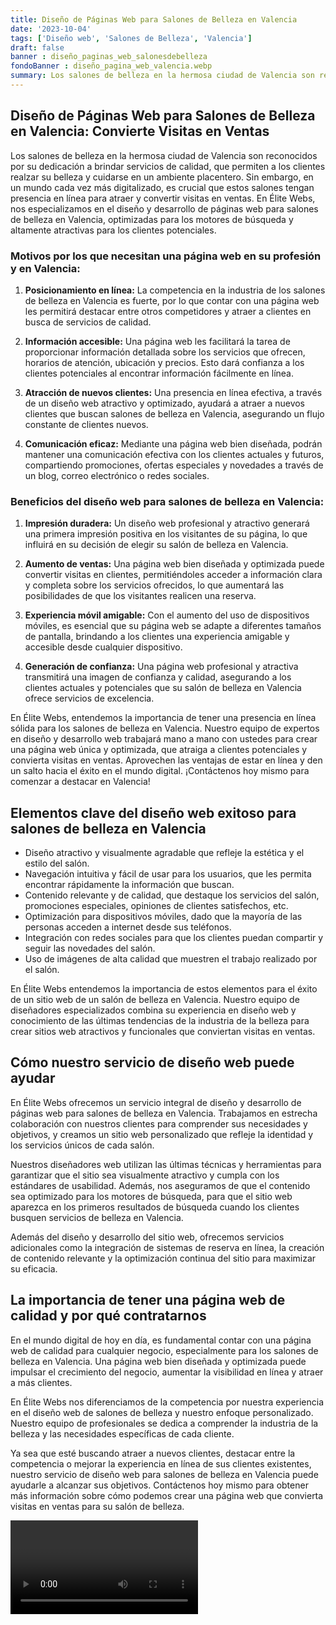 ```yaml
---
title: Diseño de Páginas Web para Salones de Belleza en Valencia
date: '2023-10-04'
tags: ['Diseño web', 'Salones de Belleza', 'Valencia']
draft: false
banner : diseño_paginas_web_salonesdebelleza
fondoBanner : diseño_pagina_web_valencia.webp
summary: Los salones de belleza en la hermosa ciudad de Valencia son reconocidos por su dedicación a brindar servicios de calidad, que permiten a los clientes realzar su belleza y cuidarse en un ambiente placentero. Sin embargo, en un mundo cada vez más digitalizado, es crucial que estos salones tengan presencia en línea para atraer y convertir visitas en ventas. En Élite Webs, nos especializamos en el diseño y desarrollo de páginas web para salones de belleza en Valencia, optimizadas para los motores de búsqueda y altamente atractivas para los clientes potenciales.
---
```


## **Diseño de Páginas Web para Salones de Belleza en Valencia: Convierte Visitas en Ventas**

Los salones de belleza en la hermosa ciudad de Valencia son reconocidos por su dedicación a brindar servicios de calidad, que permiten a los clientes realzar su belleza y cuidarse en un ambiente placentero. Sin embargo, en un mundo cada vez más digitalizado, es crucial que estos salones tengan presencia en línea para atraer y convertir visitas en ventas. En Élite Webs, nos especializamos en el diseño y desarrollo de páginas web para salones de belleza en Valencia, optimizadas para los motores de búsqueda y altamente atractivas para los clientes potenciales.

### **Motivos por los que necesitan una página web en su profesión y en Valencia:**

1. **Posicionamiento en línea:** La competencia en la industria de los salones de belleza en Valencia es fuerte, por lo que contar con una página web les permitirá destacar entre otros competidores y atraer a clientes en busca de servicios de calidad.

2. **Información accesible:** Una página web les facilitará la tarea de proporcionar información detallada sobre los servicios que ofrecen, horarios de atención, ubicación y precios. Esto dará confianza a los clientes potenciales al encontrar información fácilmente en línea.

3. **Atracción de nuevos clientes:** Una presencia en línea efectiva, a través de un diseño web atractivo y optimizado, ayudará a atraer a nuevos clientes que buscan salones de belleza en Valencia, asegurando un flujo constante de clientes nuevos.

4. **Comunicación eficaz:** Mediante una página web bien diseñada, podrán mantener una comunicación efectiva con los clientes actuales y futuros, compartiendo promociones, ofertas especiales y novedades a través de un blog, correo electrónico o redes sociales.

### **Beneficios del diseño web para salones de belleza en Valencia:**

1. **Impresión duradera:** Un diseño web profesional y atractivo generará una primera impresión positiva en los visitantes de su página, lo que influirá en su decisión de elegir su salón de belleza en Valencia.

2. **Aumento de ventas:** Una página web bien diseñada y optimizada puede convertir visitas en clientes, permitiéndoles acceder a información clara y completa sobre los servicios ofrecidos, lo que aumentará las posibilidades de que los visitantes realicen una reserva.

3. **Experiencia móvil amigable:** Con el aumento del uso de dispositivos móviles, es esencial que su página web se adapte a diferentes tamaños de pantalla, brindando a los clientes una experiencia amigable y accesible desde cualquier dispositivo.

4. **Generación de confianza:** Una página web profesional y atractiva transmitirá una imagen de confianza y calidad, asegurando a los clientes actuales y potenciales que su salón de belleza en Valencia ofrece servicios de excelencia.

En Élite Webs, entendemos la importancia de tener una presencia en línea sólida para los salones de belleza en Valencia. Nuestro equipo de expertos en diseño y desarrollo web trabajará mano a mano con ustedes para crear una página web única y optimizada, que atraiga a clientes potenciales y convierta visitas en ventas. Aprovechen las ventajas de estar en línea y den un salto hacia el éxito en el mundo digital. ¡Contáctenos hoy mismo para comenzar a destacar en Valencia!

<GifSeo />

<Cta />

## Elementos clave del diseño web exitoso para salones de belleza en Valencia

- Diseño atractivo y visualmente agradable que refleje la estética y el estilo del salón.
- Navegación intuitiva y fácil de usar para los usuarios, que les permita encontrar rápidamente la información que buscan.
- Contenido relevante y de calidad, que destaque los servicios del salón, promociones especiales, opiniones de clientes satisfechos, etc.
- Optimización para dispositivos móviles, dado que la mayoría de las personas acceden a internet desde sus teléfonos.
- Integración con redes sociales para que los clientes puedan compartir y seguir las novedades del salón.
- Uso de imágenes de alta calidad que muestren el trabajo realizado por el salón.

En Élite Webs entendemos la importancia de estos elementos para el éxito de un sitio web de un salón de belleza en Valencia. Nuestro equipo de diseñadores especializados combina su experiencia en diseño web y conocimiento de las últimas tendencias de la industria de la belleza para crear sitios web atractivos y funcionales que conviertan visitas en ventas.

## Cómo nuestro servicio de diseño web puede ayudar

En Élite Webs ofrecemos un servicio integral de diseño y desarrollo de páginas web para salones de belleza en Valencia. Trabajamos en estrecha colaboración con nuestros clientes para comprender sus necesidades y objetivos, y creamos un sitio web personalizado que refleje la identidad y los servicios únicos de cada salón.

Nuestros diseñadores web utilizan las últimas técnicas y herramientas para garantizar que el sitio sea visualmente atractivo y cumpla con los estándares de usabilidad. Además, nos aseguramos de que el contenido sea optimizado para los motores de búsqueda, para que el sitio web aparezca en los primeros resultados de búsqueda cuando los clientes busquen servicios de belleza en Valencia.

Además del diseño y desarrollo del sitio web, ofrecemos servicios adicionales como la integración de sistemas de reserva en línea, la creación de contenido relevante y la optimización continua del sitio para maximizar su eficacia.

## La importancia de tener una página web de calidad y por qué contratarnos

En el mundo digital de hoy en día, es fundamental contar con una página web de calidad para cualquier negocio, especialmente para los salones de belleza en Valencia. Una página web bien diseñada y optimizada puede impulsar el crecimiento del negocio, aumentar la visibilidad en línea y atraer a más clientes.

En Élite Webs nos diferenciamos de la competencia por nuestra experiencia en el diseño web de salones de belleza y nuestro enfoque personalizado. Nuestro equipo de profesionales se dedica a comprender la industria de la belleza y las necesidades específicas de cada cliente.

Ya sea que esté buscando atraer a nuevos clientes, destacar entre la competencia o mejorar la experiencia en línea de sus clientes existentes, nuestro servicio de diseño web para salones de belleza en Valencia puede ayudarle a alcanzar sus objetivos. Contáctenos hoy mismo para obtener más información sobre cómo podemos crear una página web que convierta visitas en ventas para su salón de belleza.

<Video />

<CtaBot job='Salones de Belleza' city='Valencia'/>

<Gmaps query='Valencia+españa+maps' />